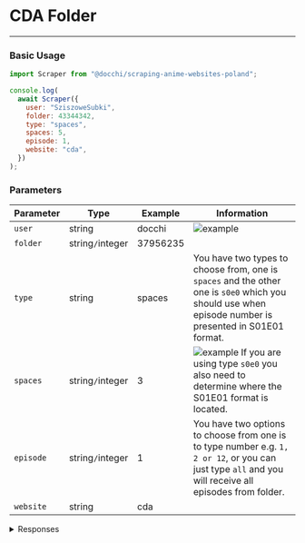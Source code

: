 # CDA Folder

---

### Basic Usage

```javascript
import Scraper from "@docchi/scraping-anime-websites-poland";

console.log(
  await Scraper({
    user: "SziszoweSubki",
    folder: 43344342,
    type: "spaces",
    spaces: 5,
    episode: 1,
    website: "cda",
  })
);
```

### Parameters

| Parameter | Type             | Example  | Information                                                                                                                                            |
| --------- | ---------------- | -------- | ------------------------------------------------------------------------------------------------------------------------------------------------------ |
| `user`    | string           | docchi   | ![example](/img/link.png)                                                                                                                              |
| `folder`  | string`/`integer | 37956235 |                                                                                                                                                        |
| `type`    | string           | spaces   | You have two types to choose from, one is `spaces` and the other one is `s0e0` which you should use when episode number is presented in S01E01 format. |
| `spaces`  | string`/`integer | 3        | ![example](/img/spaces.png) If you are using type `s0e0` you also need to determine where the S01E01 format is located.                                |
| `episode` | string`/`integer | 1        | You have two options to choose from one is to type number e.g. `1, 2 or 12`, or you can just type `all` and you will receive all episodes from folder. |
| `website` | string           | cda      |                                                                                                                                                        |

<details>
    <summary>Responses</summary>

#### Response `200` (Single Episode)

```json
{
  "status": 200,
  "message": "Success",
  "episode_url": [
    {
      "player": "CDA",
      "url": "https://www.cda.pl/video/15208574c6",
      "episode_thumbnail": "//icdn.2cda.pl/vid/thumbs/5e7995c411180cacc9fa612877572b61-4151.jpg_ooooxoooox_1280x720.jpg"
    }
  ],
  "episode_next_url": 2
}
```

#### Response `200` (All episodes)

```json
{
  "status": 200,
  "message": "Success",
  "episode_url": [
    {
      "player": "CDA",
      "episode_number": 1,
      "url": "https://www.cda.pl/video/15208574c6",
      "episode_thumbnail": "//icdn.2cda.pl/vid/thumbs/5e7995c411180cacc9fa612877572b61-4151.jpg_ooooxoooox_1280x720.jpg"
    },
    {
      "player": "CDA",
      "episode_number": 2,
      "url": "https://www.cda.pl/video/1530544450",
      "episode_thumbnail": "//icdn.2cda.pl/vid/thumbs/9c5fb1a6dce12f4b8d422acc4513baee-4151.jpg_ooooxoooox_1280x720.jpg"
    },
    {
      "player": "CDA",
      "episode_number": 3,
      "url": "https://www.cda.pl/video/154054532d",
      "episode_thumbnail": "//icdn.2cda.pl/vid/thumbs/7b7663277a81c25096f6824c65a7958d-12451.jpg_ooooxoooox_1280x720.jpg"
    },
    {
      "player": "CDA",
      "episode_number": 4,
      "url": "https://www.cda.pl/video/154943156e",
      "episode_thumbnail": "//icdn.2cda.pl/vid/thumbs/d8afc28a118937139549d2b18636f848-8301.jpg_ooooxoooox_1280x720.jpg"
    }
  ],
  "episode_next_url": NaN
}
```

#### Response `204`

Episode is missing.

```json
{
  "status": 204,
  "message": "No Content!"
}
```

#### Response `400`

Wrong type of request.

```json
{
  "status": 400,
  "message": "Unknown type of request. Acceptable (spaces, s0e0)"
}
```

#### Response `500`

```json
{ "status": 500, "message": "Something went wrong!" }
```

</details>

